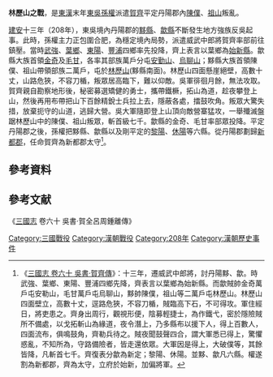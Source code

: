 {{Infobox Military Conflict
|conflict=林歷山之戰
|partof=[[三國|三國]]戰役
|date=[[建安_(東漢)|建安]]十三年208年
|place=[[丹陽郡|丹陽郡]][[林歷山|林歷山]]
|result=[[東吳|東吳]]軍全勝平亂
|combatant1=[[東吳|東吳]]
|combatant2=[[叛軍|叛軍]]
|commander1=[[賀齊|賀齊]]
|commander2=[[陳僕|陳僕]]<BR>[[祖山|祖山]]
|strength1=不詳
|strength2=二萬戶
|casualties1=不詳
|casualties2=斬首七千}}
'''林歷山之戰'''，是[[東漢|東漢]]末年[[東吳|東吳]][[孫權|孫權]]派遣[[賀齊|賀齊]]平定丹陽郡內[[陳僕|陳僕]]、[[祖山|祖山]]叛亂。

[[建安_(東漢)|建安]]十三年（208年），東吳境內丹陽郡的[[黟縣|黟縣]]、[[歙縣|歙縣]]不斷發生地方強族反吳起事。此時，孫權主力正包圍合肥，為穩定境內局勢，派遣威武中郎將賀齊率部前往鎮壓。當時[[武強鄉|武強]]、[[葉鄉|葉鄉]]、[[東陽鄉|東陽]]、[[豐浦鄉|豐浦]]四鄉率先投降，齊上表言以葉鄉為[[始新縣|始新縣]]。歙縣大族首領[[金奇|金奇]]及[[毛甘|毛甘]]，各率其部族萬戶分屯[[安勤山|安勤山]]、[[烏聊山|烏聊山]]；黟縣大族首領陳僕、祖山帶領部族二萬戶，屯於[[林歷山|林歷山]](黟縣南面)。林歷山四面懸崖絕壁，高數十丈，山路危狹，不容刀楯，叛眾居高臨下，難以仰敵。吳軍徘徊月餘，無法攻取。賀齊親自勘察地形後，秘密募選矯健的勇士，攜帶鐵橛，拓山為道，趁夜攀登上山，然後再用布帶把山下百餘精銳士兵拉上去，隱蔽各處，擂鼓吹角。叛眾大驚失措，放棄扼守的山道，逃歸大營。吳大軍隨即登上山頂向敵營寨猛攻，一舉殲滅盤踞林歷山中的陳僕、祖山叛眾，斬首級七千。歙縣的金奇、毛甘率部眾投降。平定丹陽郡之後，孫權把黟縣、歙縣以及剛平定的[[黎陽|黎陽]]、[[休陽|休陽]]等六縣。從丹陽郡劃歸[[新都郡|新都郡]]，任命賀齊為新都郡太守<ref>《[[S:三國志/卷60|三國志 卷六十 吳書·賀齊傳]]》：十三年，遷威武中郎將，討丹陽黟、歙。時武強、葉鄉、東陽、豐浦四鄉先降，齊表言以葉鄉為始新縣。而歙賊帥金奇萬戶屯安勒山，毛甘萬戶屯烏聊山，黟帥陳僕，祖山等二萬戶屯林歷山。林歷山四面壁立，高數十丈，逕路危狹，不容刀楯，賊臨高下石，不可得攻。軍住經日，將吏患之。齊身出周行，觀視形便，陰募輕捷士，為作鐵弋，密於隱險賊所不備處，以戈拓斬山為緣道，夜令潛上，乃多縣布以援下人，得上百數人，四面流布，俱鳴鼓角，齊勒兵待之。賊夜聞鼓聲四合，謂大軍悉已得上，驚懼惑亂，不知所為，守路備險者，皆走還依眾。大軍因是得上，大破僕等，其餘皆降，凡斬首七千。齊復表分歙為新定；黎陽、休陽。並黟、歙凡六縣。權遂割為新都郡，齊為太守，立府於始新，加偏將軍。</ref>。

== 參考資料 ==
{{REFLIST|2}}

== 參考文献 ==
《[[三國志|三國志]] 卷六十 吳書·賀全呂周鍾離傳》


[[Category:三國戰役|Category:三國戰役]]
[[Category:漢朝戰役|Category:漢朝戰役]]
[[Category:208年|Category:208年]]
[[Category:漢朝歷史事件|Category:漢朝歷史事件]]